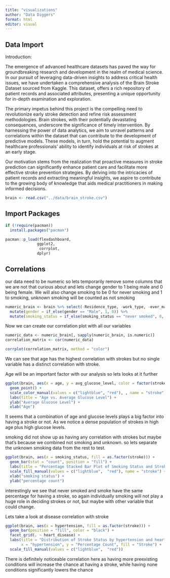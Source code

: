 ```yaml
---
title: "visualizations"
author: "Data Diggers"
format: html
editor: visual
---
```


## Data Import
Introduction:

The emergence of advanced healthcare datasets has paved the way for groundbreaking research and development in the realm of medical science. In our pursuit of leveraging data-driven insights to address critical health issues, we have undertaken a comprehensive analysis of the Brain Stroke Dataset sourced from Kaggle. This dataset, offers a rich repository of patient records and associated attributes, presenting a unique opportunity for in-depth examination and exploration.

The primary impetus behind this project is the compelling need to revolutionize early stroke detection and refine risk assessment methodologies. Brain strokes, with their potentially devastating consequences, underscore the significance of timely intervention. By harnessing the power of data analytics, we aim to unravel patterns and correlations within the dataset that can contribute to the development of predictive models. These models, in turn, hold the potential to augment healthcare professionals' ability to identify individuals at risk of strokes at an early stage.

Our motivation stems from the realization that proactive measures in stroke prediction can significantly enhance patient care and facilitate more effective stroke prevention strategies. By delving into the intricacies of patient records and extracting meaningful insights, we aspire to contribute to the growing body of knowledge that aids medical practitioners in making informed decisions.
```r
brain <- read.csv("../data/brain_stroke.csv")
```

## Import Packages

```r
if (!require(pacman))
  install.packages("pacman")

pacman::p_load(flexdashboard,
              ggplot2,
               corrplot,
              dplyr)
```

## Correlations

our data need to be numeric so lets temporarily remove some columns that we are not that curious about and lets change gender to 1 being male and 0 being female. We will also change smoking to be 0 for never smoking and 1 to smoking, unknown smoking will be counted as not smoking

```r
numeric_brain <- brain %>% select(-Residence_type, -work_type, -ever_married) %>%
  mutate(gender = if_else(gender == "Male", 1, 0)) %>%
  mutate(smoking_status = if_else(smoking_status == "never smoked", 0, 1))

```

Now we can create our correlation plot with all our variables

```r


numeric_data <- numeric_brain[, sapply(numeric_brain, is.numeric)]
correlation_matrix <- cor(numeric_data)

corrplot(correlation_matrix, method = "color")

```

We can see that age has the highest correlation with strokes but no single variable has a distinct correlation with stroke.

Age will be an important factor with our analysis so lets looks at it further

```r
ggplot(brain, aes(x = age, y = avg_glucose_level, color = factor(stroke))) +
  geom_point() +
  scale_color_manual(values = c("lightblue", "red"), , name = "stroke") +
  labs(title = "Age vs. Average Glucose Level") +
  ylab("Average Glucose Level") +
  xlab("Age")
```

It seems that a combination of age and glucose levels plays a big factor into having a stroke or not. As we notice a dense population of strokes in high age plus high glucose levels.

smoking did not show up as having any correlation with strokes but maybe that's because we combined not smoking and unknown. so lets separate the unknown smoking data from the rest to test.

```r
ggplot(brain, aes(x = smoking_status, fill = as.factor(stroke))) +
  geom_bar(stat = "count", position = "fill") +
  labs(title = "Percentage Stacked Bar Plot of Smoking Status and Stroke") +
  scale_fill_manual(values = c("lightblue",  "red"), name = "stroke") +
  xlab("smoking status") +
  ylab("percentage count")
```

interestingly we see that never smoked and smoke have the same percentage for having a stroke, so again individually smoking will not play a huge role in deciding strokes or not, but maybe with other variable that could change.

Lets take a look at disease correlation with stroke

```r
ggplot(brain, aes(x = hypertension, fill = as.factor(stroke))) +
  geom_bar(position = "fill", color = "black") +
  facet_grid(. ~ heart_disease) +
  labs(title = "Distribution of Stroke Status by hypertension and heart disease",
       x = "hypertension", y = "Percentage Count", fill = "Stroke") +
  scale_fill_manual(values = c("lightblue",  "red"))
```

There is definitely noticeable correlation here as having more preexisting conditions will increase the chance at having a stroke, while having none conditions significantly lowers the chance
